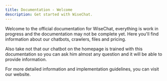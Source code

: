```yaml
---
title: Documentation - Welcome
description: Get started with WiseChat.
---
```


Welcome to the official documentation for WiseChat, everything is work in progress and the documentation may not be complete yet. Here you'll find information about our chatbots, crawlers, files and pricing.

Also take not that our chatbot on the homepage is trained with this documentation so you can ask him almost any question and it will be able to provide information.

For more detailed information and implementation guidelines, you can visit our website.
